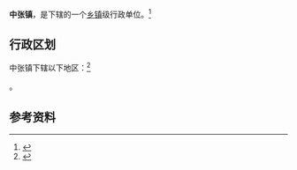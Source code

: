 {{中国乡级行政区|61/04/23/115/000}}

'''中张镇'''，是{{PRC admin/fullname|61/04/23/115/000|3}}下辖的一个[[乡镇|乡镇]]级行政单位。<ref>{{PRC admin/ref sgc|{{PRC admin/parent|61/04/23/115/000}}}}</ref>

== 行政区划 ==

中张镇下辖以下地区：<ref>{{PRC admin/ref sgc|61/04/23/115/000}}</ref>

{{PRC admin/children|61/04/23/115/000}}。

== 参考资料 ==

{{reflist}}

{{行政区划小作品}}
{{PRC admin/navcat|61/04/23/115/000}}